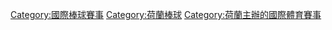 {{Catmore}}

[[Category:國際棒球賽事|Category:國際棒球賽事]]
[[Category:荷蘭棒球|Category:荷蘭棒球]]
[[Category:荷蘭主辦的國際體育賽事|Category:荷蘭主辦的國際體育賽事]]